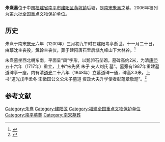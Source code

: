 {{coord|27|34|25|N|117|38|03|E|display=title|scale:10000}}
{{文物保护单位
| 级别 = 全国
| 名称 = 朱熹墓
| 图片 = 
| 所在 = [[福建省|福建省]][[南平市|南平市]][[建阳区|建阳区]]
| 分类 = 古墓葬
| 时代 = 宋
| 编号 = [[第六批全国重点文物保护单位|第六批]]第254项
| 登录 = 2006年5月25日
}}

'''朱熹墓'''位于中国[[福建省|福建省]][[南平市|南平市]][[建阳区|建阳区]][[黄坑镇|黄坑镇]]后塘，是[[南宋|南宋]][[朱熹|朱熹]]之墓，2006年被列为[[第六批全国重点文物保护单位|第六批全国重点文物保护单位]]。

==历史==
朱熹于南宋[[慶元_(南宋)|庆元]]六年（1200年）三月初九午时在建阳考亭逝世。十一月二十日，由[[蔡沈|蔡沈]]主丧役，[[黄幹|黄幹]]主丧仪，葬于建阳唐石里后塘九峰山下大林谷。<ref>{{cite book |title=朱子大传 |author=束景南 |publisher=福建教育出版社 |year=1992 |isbn=7-5334-1112-9 |pages=1044-1046 }}</ref>

朱熹墓坐西北朝东南，平面呈“凤”字形，以鹅卵石垒砌。墓碑高约2米，为清[[康熙|康熙]]五十六年（1717年）重立，上书“宋先贤 朱子 夫人刘氏 墓”。墓旁有1987年重建墓道碑亭一座，内有清[[道光|道光]]二十八年（1848年）立墓道碑一通，碑高3.3米，上书“道光戊申孟冬 宋徽国公文公朱子墓道 资政大夫升学使者彭蕴章敬题”。<ref>{{Cite book |author=国家文物局 编 |title=全国重点文物保护单位（第六批）·第Ⅴ卷 |publisher=文物出版社 |year=2008 |isbn=978-7-5010-2446-9 |pages=355 }}</ref>

==参考文献==
{{reflist}}

{{福建全国重点文物保护单位}}
[[Category:朱熹|Category:朱熹]]
[[Category:建阳区|Category:建阳区]]
[[Category:福建全国重点文物保护单位|Category:福建全国重点文物保护单位]]
[[Category:南平墓葬|Category:南平墓葬]]
[[Category:南宋墓葬|Category:南宋墓葬]]